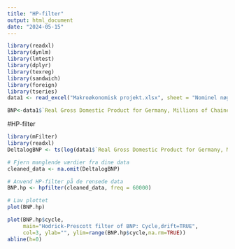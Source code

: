 ```yaml
---
title: "HP-filter"
output: html_document
date: "2024-05-15"
---
```


```r
library(readxl)
library(dynlm)
library(lmtest)
library(dplyr)
library(texreg)
library(sandwich)
library(foreign)
library(tseries)
data1 <- read_excel("Makroøkonomisk projekt.xlsx", sheet = "Nominel nøgletal")
```

```r
BNP<-data1$`Real Gross Domestic Product for Germany, Millions of Chained 2010 Euros, Quarterly, Seasonally Adjusted`
```

#HP-filter
```r
library(mFilter)
library(readxl)
DeltalogBNP <- ts(log(data1$`Real Gross Domestic Product for Germany, Millions of Chained 2010 Euros, Quarterly, Seasonally Adjusted`), start = 2000, freq = 4)

# Fjern manglende værdier fra dine data
cleaned_data <- na.omit(DeltalogBNP)

# Anvend HP-filter på de rensede data
BNP.hp <- hpfilter(cleaned_data, freq = 60000)

# Lav plottet
plot(BNP.hp)

plot(BNP.hp$cycle,
     main="Hodrick-Prescott filter of BNP: Cycle,drift=TRUE",
     col=3, ylab="", ylim=range(BNP.hp$cycle,na.rm=TRUE))
abline(h=0)
```

